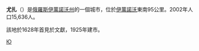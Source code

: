 {{coord|56|35|N|42|01|E|display=title}}
'''尤扎'''（{{lang-ru|Ю́жа}}）是[[俄羅斯|俄羅斯]][[伊萬諾沃州|伊萬諾沃州]]的一個城市，位於[[伊萬諾沃|伊萬諾沃]]東南95公里。2002年人口15,636人。

該地於1628年首見於文獻，1925年建市。

{{伊萬諾沃州行政區劃}}
[[Category:伊萬諾沃州城市|Ю]]